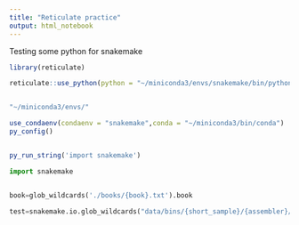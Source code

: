 ```yaml
---
title: "Reticulate practice"
output: html_notebook
---
```



Testing some python for snakemake


```r
library(reticulate)
```



```r
reticulate::use_python(python = "~/miniconda3/envs/snakemake/bin/python")


"~/miniconda3/envs/"

use_condaenv(condaenv = "snakemake",conda = "~/miniconda3/bin/conda")
py_config()


py_run_string('import snakemake')
```

```python
import snakemake


book=glob_wildcards('./books/{book}.txt').book

test=snakemake.io.glob_wildcards("data/bins/{short_sample}/{assembler}/DASTool/_DASTool_bins/{bin}.fa").bin

```















